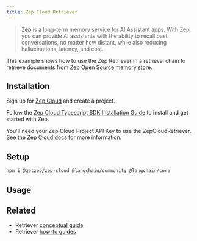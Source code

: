 ```yaml
---
title: Zep Cloud Retriever
---
```


> [Zep](https://www.getzep.com) is a long-term memory service for AI Assistant apps.
> With Zep, you can provide AI assistants with the ability to recall past conversations, no matter how distant,
> while also reducing hallucinations, latency, and cost.

This example shows how to use the Zep Retriever in a retrieval chain to retrieve documents from Zep Open Source memory store.

## Installation

Sign up for [Zep Cloud](https://app.getzep.com/) and create a project.

Follow the [Zep Cloud Typescript SDK Installation Guide](https://help.getzep.com/sdks) to install and get started with Zep.

You'll need your Zep Cloud Project API Key to use the ZepCloudRetriever. See the [Zep Cloud docs](https://help.getzep.com/projects) for more information.

## Setup


```bash npm
npm i @getzep/zep-cloud @langchain/community @langchain/core
```

## Usage


<ZepCloud />

## Related

- Retriever [conceptual guide](/oss/concepts/retrievers)
- Retriever [how-to guides](/oss/how-to/#retrievers)
